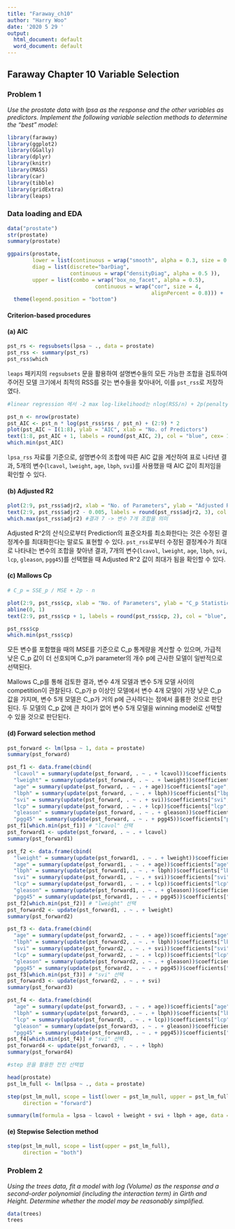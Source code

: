 ```yaml
---
title: "Faraway_ch10"
author: "Harry Woo"
date: '2020 5 29 '
output:
  html_document: default
  word_document: default
---
```



## Faraway Chapter 10 Variable Selection
### Problem 1

_Use the prostate data with lpsa as the response and the other variables as predictors. Implement the following variable selection methods to determine the "best" model:_


```r

library(faraway)
library(ggplot2)
library(GGally)
library(dplyr)
library(knitr)
library(MASS)
library(car)
library(tibble)
library(gridExtra)
library(leaps)

```

### Data loading and EDA
```r

data("prostate")
str(prostate)
summary(prostate)

ggpairs(prostate, 
        lower = list(continuous = wrap("smooth", alpha = 0.3, size = 0.1)),
        diag = list(discrete="barDiag", 
                    continuous = wrap("densityDiag", alpha = 0.5 )),
        upper = list(combo = wrap("box_no_facet", alpha = 0.5),
                            continuous = wrap("cor", size = 4,
                                              alignPercent = 0.8))) +
  theme(legend.position = "bottom")

```


#### Criterion-based procedures

#### (a) AIC

```r

pst_rs <- regsubsets(lpsa ~ ., data = prostate)
pst_rss <- summary(pst_rs)
pst_rss$which

```

`leaps` 패키지의 `regsubsets` 문을 활용하여 설명변수들의 모든 가능한 조합을 검토하여 주어진 모델 크기에서 최적의 RSS를 갖는 변수들을 찾아내어, 이를 `pst_rss`로 저장하였다.


```r

#linear regression 에서 -2 max log-likelihood는 nlog(RSS/n) + 2p(penalty term)

pst_n <- nrow(prostate)
pst_AIC <- pst_n * log(pst_rss$rss / pst_n) + (2:9) * 2
plot(pst_AIC ~ I(1:8), ylab = "AIC", xlab = "No. of Predictors")
text(1:8, pst_AIC + 1, labels = round(pst_AIC, 2), col = "blue", cex= 1)
which.min(pst_AIC)


```

`lpsa_rss` 자료를 기준으로, 설명변수의 조합에 따른 AIC 값을 계산하여 표로 나타낸 결과, 5개의 변수(`lcavol`, `lweight`, `age`, `lbph`, `svi`)를 사용했을 때 AIC 값이 최저임을 확인할 수 있다.



#### (b) Adjusted R2

```r

plot(2:9, pst_rss$adjr2, xlab = "No. of Parameters", ylab = "Adjusted R^2")
text(2:9, pst_rss$adjr2 - 0.005, labels = round(pst_rss$adjr2, 3), col = "blue", cex= 1)
which.max(pst_rss$adjr2) #결과 7 -> 변수 7개 조합을 의미

```

Adjusted R^2의 산식으로부터 Prediction의 표준오차를 최소화한다는 것은 수정된 결정계수를 최대화한다는 말로도 표현할 수 있다. `pst_rss`로부터 수정된 결정계수가 최대로 나타내는 변수의 조합을 찾아낸 결과, 7개의 변수(`lcavol`, `lweight`, `age`, `lbph`, `svi`, `lcp`, `gleason`, `pgg45`)를 선택했을 때 Adjusted R^2 값이 최대가 됨을 확인할 수 있다.


#### (c) Mallows Cp

```r

# C_p = SSE_p / MSE + 2p - n

plot(2:9, pst_rss$cp, xlab = "No. of Parameters", ylab = "C_p Statistics")
abline(0, 1)
text(2:9, pst_rss$cp + 1, labels = round(pst_rss$cp, 2), col = "blue", cex= 1)

pst_rss$cp
which.min(pst_rss$cp)

```

모든 변수를 포함했을 때의 MSE를 기준으로 C_p 통계량을 계산할 수 있으며, 가급적 낮은 C_p 값이 더 선호되며 C_p가 parameter의 개수 p에 근사한 모델이 일반적으로 선택된다. 

Mallows C_p를 통해 검토한 결과, 변수 4개 모델과 변수 5개 모델 사이의 competition이 관찰된다. C_p가 p 이상인 모델에서 변수 4개 모델이 가장 낮은 C_p 값을 가지며, 변수 5개 모델은 C_p가 거의 p에 근사하다는 점에서 훌륭한 것으로 판단된다. 두 모델의 C_p 값에 큰 차이가 없어 변수 5개 모델을 winning model로 선택할 수 있을 것으로 판단된다.


#### (d) Forward selection method

```r

pst_forward <- lm(lpsa ~ 1, data = prostate)
summary(pst_forward)

pst_f1 <- data.frame(cbind(
  "lcavol" = summary(update(pst_forward, . ~ . + lcavol))$coefficients["lcavol",4],
  "lweight" = summary(update(pst_forward, . ~ . + lweight))$coefficients["lweight",4],
  "age" = summary(update(pst_forward, . ~ . + age))$coefficients["age", 4],
  "lbph" = summary(update(pst_forward, . ~ . + lbph))$coefficients["lbph", 4],
  "svi" = summary(update(pst_forward, . ~ . + svi))$coefficients["svi", 4],
  "lcp" = summary(update(pst_forward, . ~ . + lcp))$coefficients["lcp", 4],
  "gleason" = summary(update(pst_forward, . ~ . + gleason))$coefficients["gleason", 4],
  "pgg45" = summary(update(pst_forward, . ~ . + pgg45))$coefficients["pgg45", 4]))
pst_f1[which.min(pst_f1)] # "lcavol" 선택
pst_forward1 <- update(pst_forward, . ~ . + lcavol)
summary(pst_forward1)

pst_f2 <- data.frame(cbind(
  "lweight" = summary(update(pst_forward1, . ~ . + lweight))$coefficients["lweight",4],
  "age" = summary(update(pst_forward1, . ~ . + age))$coefficients["age", 4],
  "lbph" = summary(update(pst_forward1, . ~ . + lbph))$coefficients["lbph", 4],
  "svi" = summary(update(pst_forward1, . ~ . + svi))$coefficients["svi", 4],
  "lcp" = summary(update(pst_forward1, . ~ . + lcp))$coefficients["lcp", 4],
  "gleason" = summary(update(pst_forward1, . ~ . + gleason))$coefficients["gleason", 4],
  "pgg45" = summary(update(pst_forward1, . ~ . + pgg45))$coefficients["pgg45", 4]))
pst_f2[which.min(pst_f2)] # "lweight" 선택
pst_forward2 <- update(pst_forward1, . ~ . + lweight)
summary(pst_forward2)

pst_f3 <- data.frame(cbind(
  "age" = summary(update(pst_forward2, . ~ . + age))$coefficients["age", 4],
  "lbph" = summary(update(pst_forward2, . ~ . + lbph))$coefficients["lbph", 4],
  "svi" = summary(update(pst_forward2, . ~ . + svi))$coefficients["svi", 4],
  "lcp" = summary(update(pst_forward2, . ~ . + lcp))$coefficients["lcp", 4],
  "gleason" = summary(update(pst_forward2, . ~ . + gleason))$coefficients["gleason", 4],
  "pgg45" = summary(update(pst_forward2, . ~ . + pgg45))$coefficients["pgg45", 4]))
pst_f3[which.min(pst_f3)] # "svi" 선택
pst_forward3 <- update(pst_forward2, . ~ . + svi)
summary(pst_forward3)

pst_f4 <- data.frame(cbind(
  "age" = summary(update(pst_forward3, . ~ . + age))$coefficients["age", 4],
  "lbph" = summary(update(pst_forward3, . ~ . + lbph))$coefficients["lbph", 4],
  "lcp" = summary(update(pst_forward3, . ~ . + lcp))$coefficients["lcp", 4],
  "gleason" = summary(update(pst_forward3, . ~ . + gleason))$coefficients["gleason", 4],
  "pgg45" = summary(update(pst_forward3, . ~ . + pgg45))$coefficients["pgg45", 4]))
pst_f4[which.min(pst_f4)] # "svi" 선택
pst_forward4 <- update(pst_forward3, . ~ . + lbph)
summary(pst_forward4)

```


```r

#step 문을 활용한 전진 선택법

head(prostate)
pst_lm_full <- lm(lpsa ~ ., data = prostate)

step(pst_lm_null, scope = list(lower = pst_lm_null, upper = pst_lm_full),
     direction = "forward")

summary(lm(formula = lpsa ~ lcavol + lweight + svi + lbph + age, data = prostate))

```

#### (e) Stepwise Selection method

```r

step(pst_lm_null, scope = list(upper = pst_lm_full),
     direction = "both")

```

### Problem 2

_Using the trees data, fit a model with log (Volume) as the response and a second-order polynomial (including the interaction term) in Girth and Height. Determine whether the model may be reasonably simplified._

```r

data(trees)
trees

```

